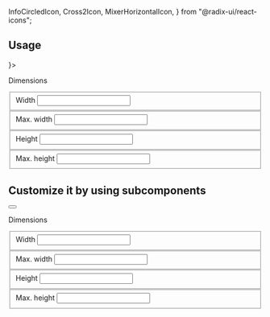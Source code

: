   InfoCircledIcon,
  Cross2Icon,
  MixerHorizontalIcon,
} from "@radix-ui/react-icons";

## Usage

<Showcase>
  <Showcase.Preview>
    <Popover buttonContent={<MixerHorizontalIcon />}>
      <div style={{ display: "flex", flexDirection: "column", gap: 10 }}>
        <p className="font-bold mb-2">Dimensions</p>
        <fieldset className="Fieldset flex items-center justify-between gap-6">
          <label className="text-primary" htmlFor="width">
            Width
          </label>
          <Input
            className="w-32 rounded-md border border-line"
            id="width"
            defaultValue="100%"
          />
        </fieldset>
        <fieldset className="Fieldset flex items-center justify-between gap-6">
          <label className="text-primary" htmlFor="maxWidth">
            Max. width
          </label>
          <Input
            className="w-32 rounded-md border border-line"
            id="maxWidth"
            defaultValue="300px"
          />
        </fieldset>
        <fieldset className="Fieldset flex items-center justify-between gap-6">
          <label className="text-primary" htmlFor="height">
            Height
          </label>
          <Input
            className="w-32 rounded-md border border-line"
            id="height"
            defaultValue="25px"
          />
        </fieldset>
        <fieldset className="Fieldset flex items-center justify-between gap-6">
          <label className="text-primary" htmlFor="maxHeight">
            Max. height
          </label>
          <Input
            className="w-32 rounded-md border border-line"
            id="maxHeight"
            defaultValue="none"
          />
        </fieldset>
      </div>
      <Popover.Close className="PopoverClose" aria-label="Close">
        <Cross2Icon />
      </Popover.Close>
      <Popover.Arrow className="PopoverArrow" />
    </Popover>
  </Showcase.Preview>
</Showcase>

## Customize it by using subcomponents

<Showcase>
  <Showcase.Preview>
    <Popover.Root>
      <Popover.Trigger asChild>
        <button className="IconButton" aria-label="Update dimensions">
          <MixerHorizontalIcon />
        </button>
      </Popover.Trigger>
      <Popover.Portal>
        <Popover.Content className="PopoverContent" sideOffset={5}>
          <div style={{ display: "flex", flexDirection: "column", gap: 10 }}>
            <p className="Text" style={{ marginBottom: 10 }}>
              Dimensions
            </p>
            <fieldset className="Fieldset flex items-center justify-between gap-6">
              <label className="text-primary" htmlFor="width">
                Width
              </label>
              <Input
                className="w-32 rounded-md border border-line"
                id="width"
                defaultValue="100%"
              />
            </fieldset>
            <fieldset className="Fieldset flex items-center justify-between gap-6">
              <label className="text-primary" htmlFor="maxWidth">
                Max. width
              </label>
              <Input
                className="w-32 rounded-md border border-line"
                id="maxWidth"
                defaultValue="300px"
              />
            </fieldset>
            <fieldset className="Fieldset flex items-center justify-between gap-6">
              <label className="text-primary" htmlFor="height">
                Height
              </label>
              <Input
                className="w-32 rounded-md border border-line"
                id="height"
                defaultValue="25px"
              />
            </fieldset>
            <fieldset className="Fieldset flex items-center justify-between gap-6">
              <label className="text-primary" htmlFor="maxHeight">
                Max. height
              </label>
              <Input
                className="w-32 rounded-md border border-line"
                id="maxHeight"
                defaultValue="none"
              />
            </fieldset>
          </div>
          <Popover.Close className="PopoverClose" aria-label="Close">
            <Cross2Icon />
          </Popover.Close>
          <Popover.Arrow className="PopoverArrow" />
        </Popover.Content>
      </Popover.Portal>
    </Popover.Root>
  </Showcase.Preview>
</Showcase>
